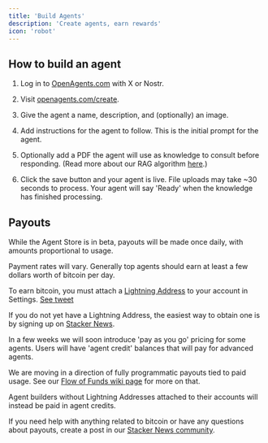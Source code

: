 ```yaml
---
title: 'Build Agents'
description: 'Create agents, earn rewards'
icon: 'robot'
---
```


## How to build an agent

1) Log in to [OpenAgents.com](https://openagents.com/) with X or Nostr.

2) Visit [openagents.com/create](https://openagents.com/create).

3) Give the agent a name, description, and (optionally) an image.

4) Add instructions for the agent to follow. This is the initial prompt for the agent.

5) Optionally add a PDF the agent will use as knowledge to consult before responding. (Read more about our RAG algorithm [here](/rag).)

6) Click the save button and your agent is live. File uploads may take ~30 seconds to process. Your agent will say 'Ready' when the knowledge has finished processing.

## Payouts

While the Agent Store is in beta, payouts will be made once daily, with amounts proportional to usage.

Payment rates will vary. Generally top agents should earn at least a few dollars worth of bitcoin per day.

To earn bitcoin, you must attach a [Lightning Address](https://lightningaddress.com/) to your account in Settings. [See tweet](https://twitter.com/OpenAgentsInc/status/1781703101327757410)

If you do not yet have a Lightning Address, the easiest way to obtain one is by signing up on [Stacker News](https://stacker.news/).

In a few weeks we will soon introduce 'pay as you go' pricing for some agents. Users will have 'agent credit' balances that will pay for advanced agents.

We are moving in a direction of fully programmatic payouts tied to paid usage. See our [Flow of Funds wiki page](https://github.com/OpenAgentsInc/openagents/wiki/Flow-of-Funds) for more on that.

Agent builders without Lightning Addresses attached to their accounts will instead be paid in agent credits.

If you need help with anything related to bitcoin or have any questions about payouts, create a post in our [Stacker News community](https://stacker.news/~openagents).
